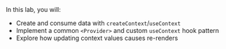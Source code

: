 

<Objectives>
  In this lab, you will:

- Create and consume data with `createContext`/`useContext`
- Implement a common `<Provider>` and custom `useContext` hook pattern
- Explore how updating context values causes re-renders

</Objectives>
